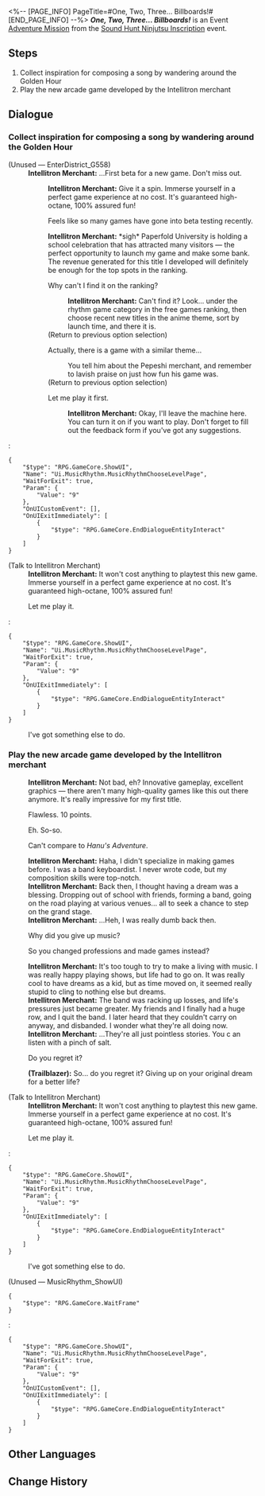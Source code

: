 <%-- [PAGE_INFO]
PageTitle=#One, Two, Three... Billboards!#
[END_PAGE_INFO] --%>
{{Stub|Dialogue.}}
{{Mission Infobox
|id            = 8026118
|title         = 
|image         = <!--Mission One, Two, Three... Billboards!.png-->
|type          = Adventure
|event_name    = Sound Hunt Ninjutsu Inscription
|chapter       = Sound Hunt Ninjutsu Inscription
|requirements  = {{subst:void|<!--Unknown: {"Type":"Manual"}-->}}
|summary       = <!--official mission summary from Fate's Atlas-->
|characters    = Intellitron Merchant; Trailblazer
|startLocation = [[Penacony]] - [[Golden Hour]]
|world         = Penacony
|area          = Golden Hour
|prev          = 
|next          = 
|rewards       = Credit*5,000
}}
'''''One, Two, Three... Billboards!''''' is an Event [[Adventure Mission]] from the [[Sound Hunt Ninjutsu Inscription]] event.

==Steps==
# Collect inspiration for composing a song by wandering around the Golden Hour
# Play the new arcade game developed by the Intellitron merchant

<!--
==Gameplay Notes==

--><!--
==Trial Character==

-->
==Dialogue==
{{Stub Dialogue}}
===Collect inspiration for composing a song by wandering around the Golden Hour{{subst:void|<!--802611801-->}}===
{{Mission Description|type=adventure|location=Golden Hour|You've become the manager of the music party's performing band, and now your band needs to complete 3 performances on the stage in the middle of the campus.<br />Wander around the Golden Hour to help Rappa collect inspiration for composing.}}
{{Dialogue Start}}

;(Unused &mdash; EnterDistrict_G558)
:'''Intellitron Merchant:''' ...First beta for a new game. Don't miss out.
::'''Intellitron Merchant:''' Give it a spin. Immerse yourself in a perfect game experience at no cost. It's guaranteed high-octane, 100% assured fun!
::{{DIcon|Arrow}} Feels like so many games have gone into beta testing recently.
::'''Intellitron Merchant:''' *sigh* Paperfold University is holding a school celebration that has attracted many visitors &mdash; the perfect opportunity to launch my game and make some bank. The revenue generated for this title I developed will definitely be enough for the top spots in the ranking.
::{{tx}}
::{{DIcon|Talk}} Why can't I find it on the ranking?
:::'''Intellitron Merchant:''' Can't find it? Look... under the rhythm game category in the free games ranking, then choose recent new titles in the anime theme, sort by launch time, and there it is.
:::{{tx}}
::;(Return to previous option selection)
::{{DIcon|Talk}} Actually, there is a game with a similar theme...
:::You tell him about the Pepeshi merchant, and remember to lavish praise on just how fun his game was.
:::{{tx}}
::;(Return to previous option selection)
::{{DIcon|Arrow}} Let me play it first.
:::'''Intellitron Merchant:''' Okay, I'll leave the machine here. You can turn it on if you want to play. Don't forget to fill out the feedback form if you've got any suggestions.
:::{{tx}}
:<pre>{
	"$type": "RPG.GameCore.ShowUI",
	"Name": "Ui.MusicRhythm.MusicRhythmChooseLevelPage",
	"WaitForExit": true,
	"Param": {
		"Value": "9"
	},
	"OnUICustomEvent": [],
	"OnUIExitImmediately": [
		{
			"$type": "RPG.GameCore.EndDialogueEntityInteract"
		}
	]
}</pre>

;(Talk to Intellitron Merchant)
:'''Intellitron Merchant:''' It won't cost anything to playtest this new game. Immerse yourself in a perfect game experience at no cost. It's guaranteed high-octane, 100% assured fun!
:{{DIcon|Travel Log}} Let me play it.
:<pre>{
	"$type": "RPG.GameCore.ShowUI",
	"Name": "Ui.MusicRhythm.MusicRhythmChooseLevelPage",
	"WaitForExit": true,
	"Param": {
		"Value": "9"
	},
	"OnUIExitImmediately": [
		{
			"$type": "RPG.GameCore.EndDialogueEntityInteract"
		}
	]
}</pre>
:{{DIcon|Exit}} I've got something else to do.

{{Dialogue End}}

===Play the new arcade game developed by the Intellitron merchant{{subst:void|<!--802611804-->}}===
{{Mission Description|type=adventure|location=Golden Hour|update|You've become the manager of the music party's performing band, and now your band needs to complete 3 performances on the stage in the middle of the campus.<br />Obtain a record of the billboard's beats. Help Rappa collect inspiration to help with composing.}}
{{Dialogue Start}}
:{{tx}}
:'''Intellitron Merchant:''' Not bad, eh? Innovative gameplay, excellent graphics &mdash; there aren't many high-quality games like this out there anymore. It's really impressive for my first title.
:{{DIcon|Arrow}} Flawless. 10 points.
:{{DIcon|Arrow}} Eh. So-so.
:{{DIcon|Arrow}} Can't compare to ''Hanu's Adventure''.
:'''Intellitron Merchant:''' Haha, I didn't specialize in making games before. I was a band keyboardist. I never wrote code, but my composition skills were top-notch.
:'''Intellitron Merchant:''' Back then, I thought having a dream was a blessing. Dropping out of school with friends, forming a band, going on the road playing at various venues... all to seek a chance to step on the grand stage.
:'''Intellitron Merchant:''' ...Heh, I was really dumb back then.
:{{DIcon|Arrow}} Why did you give up music?
:{{DIcon|Arrow}} So you changed professions and made games instead?
:'''Intellitron Merchant:''' It's too tough to try to make a living with music. I was really happy playing shows, but life had to go on. It was really cool to have dreams as a kid, but as time moved on, it seemed really stupid to cling to nothing else but dreams.
:'''Intellitron Merchant:''' The band was racking up losses, and life's pressures just became greater. My friends and I finally had a huge row, and I quit the band. I later heard that they couldn't carry on anyway, and disbanded. I wonder what they're all doing now.
:'''Intellitron Merchant:''' ...They're all just pointless stories. You c an listen with a pinch of salt.
:{{DIcon|Arrow}} Do you regret it?
:'''(Trailblazer):''' So... do you regret it? Giving up on your original dream for a better life?
:{{tx}}
:{{tx}}

;(Talk to Intellitron Merchant)
:'''Intellitron Merchant:''' It won't cost anything to playtest this new game. Immerse yourself in a perfect game experience at no cost. It's guaranteed high-octane, 100% assured fun!
:{{DIcon|Travel Log}} Let me play it.
:<pre>{
	"$type": "RPG.GameCore.ShowUI",
	"Name": "Ui.MusicRhythm.MusicRhythmChooseLevelPage",
	"WaitForExit": true,
	"Param": {
		"Value": "9"
	},
	"OnUIExitImmediately": [
		{
			"$type": "RPG.GameCore.EndDialogueEntityInteract"
		}
	]
}</pre>
:{{DIcon|Exit}} I've got something else to do.

;(Unused &mdash; MusicRhythm_ShowUI)
<pre>{
	"$type": "RPG.GameCore.WaitFrame"
}</pre>
:<pre>{
	"$type": "RPG.GameCore.ShowUI",
	"Name": "Ui.MusicRhythm.MusicRhythmChooseLevelPage",
	"WaitForExit": true,
	"Param": {
		"Value": "9"
	},
	"OnUICustomEvent": [],
	"OnUIExitImmediately": [
		{
			"$type": "RPG.GameCore.EndDialogueEntityInteract"
		}
	]
}</pre>
{{Dialogue End}}

==Other Languages==
{{Other Languages
|en   = One, Two, Three... Billboards!
|zhs  = 一、二、三…广告牌！
|zht  = 一、二、三……看板！
|ja   = 看板さんが転んだ
|ko   = 1, 2, 3… 광고판!
|es   = Un, dos, tres... ¡Anuncio!
|fr   = Un, deux, trois... Panneau&nbsp;!
|ru   = Раз, два, три... Рекламные щиты!
|th   = หนึ่ง สอง สาม...ป้ายโฆษณา!
|vi   = 1, 2, 3... Bảng Quảng Cáo!
|de   = Eins, zwei, drei ... Werbetafel!
|id   = Satu, Dua, Tiga ... Papan Iklan!
|pt   = Um, Dois, Três... Painéis Publicitários!
}}

==Change History==
{{Change History|2.6}}
